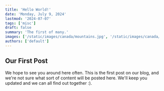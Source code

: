 ```yaml
---
title: 'Hello World!'
date: 'Monday, July 9, 2024'
lastmod: '2024-07-07'
tags: ['misc']
draft: false
summary: 'The first of many.'
images: ['/static/images/canada/mountains.jpg', '/static/images/canada/toronto.jpg']
authors: ['default']
---
```


## Our First Post

We hope to see you around here often. This is the first post on our blog, and we're not sure
what sort of content will be posted here. We'll keep you updated and we can all find out together \:\).






